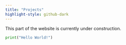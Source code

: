 ```yaml
---
title: "Projects"
highlight-style: github-dark
---
```


::: {.callout-note}
This part of the website is currently under construction.
:::


```python
print("Hello World!")
```